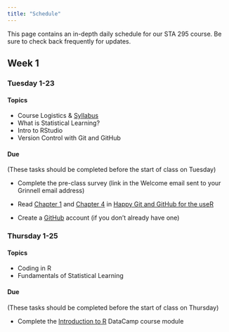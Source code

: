 ```yaml
---
title: "Schedule"
---
```



This page contains an in-depth daily schedule for our STA 295 course. Be sure to check back frequently for updates.


## Week 1

### Tuesday 1-23


#### Topics

- Course Logistics & [Syllabus](https://grinnell-sta-295-s24.github.io/syllabus.html)
- What is Statistical Learning?
- Intro to RStudio
- Version Control with Git and GitHub



#### Due
(These tasks should be completed before the start of class on Tuesday)

- Complete the pre-class survey (link in the Welcome email sent to your Grinnell email address)

- Read [Chapter 1](https://happygitwithr.com/big-picture.html) and [Chapter 4](https://happygitwithr.com/github-acct.html) in [Happy Git and GitHub for the useR](https://happygitwithr.com/)

- Create a [GitHub](https://github.com/) account (if you don't already have one)


### Thursday 1-25


#### Topics

- Coding in R
- Fundamentals of Statistical Learning



#### Due
(These tasks should be completed before the start of class on Thursday)


- Complete the [Introduction to R](https://app.datacamp.com/learn/courses/free-introduction-to-r) DataCamp course module